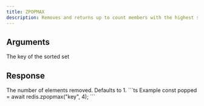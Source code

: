 ```yaml
---
title: ZPOPMAX
description: Removes and returns up to count members with the highest scores in the sorted set stored at key.
---
```



## Arguments 

<ParamField body="key" type="string" required>
  The key of the sorted set
</ParamField>

## Response

<ResponseField body="count" type="integer">
    The number of elements removed. Defaults to 1.
</ResponseField>



<RequestExample>
```ts Example
const popped = await redis.zpopmax("key", 4);
```
</RequestExample>
